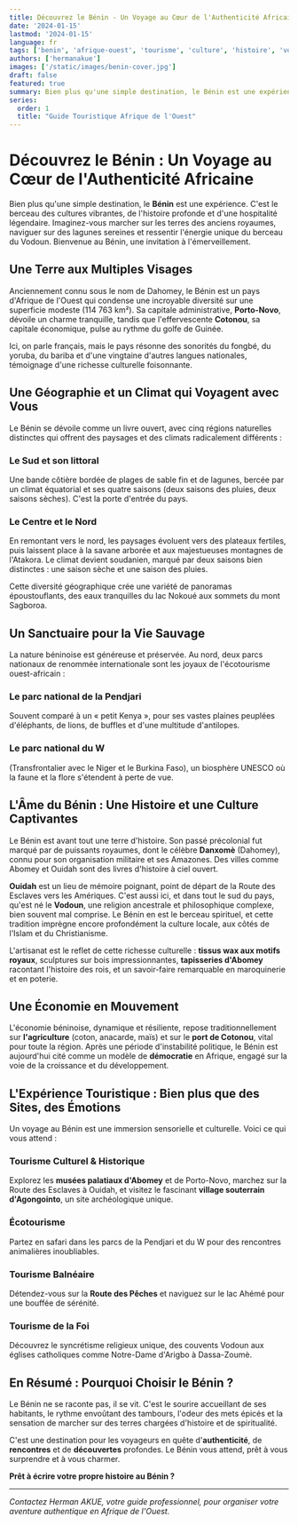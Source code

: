 ```yaml
---
title: Découvrez le Bénin - Un Voyage au Cœur de l'Authenticité Africaine
date: '2024-01-15'
lastmod: '2024-01-15'
language: fr
tags: ['benin', 'afrique-ouest', 'tourisme', 'culture', 'histoire', 'vodoun', 'faune']
authors: ['hermanakue']
images: ['/static/images/benin-cover.jpg']
draft: false
featured: true
summary: Bien plus qu'une simple destination, le Bénin est une expérience. C'est le berceau des cultures vibrantes, de l'histoire profonde et d'une hospitalité légendaire. Bienvenue au Bénin, une invitation à l'émerveillement.
series:
  order: 1
  title: "Guide Touristique Afrique de l'Ouest"
---
```


# Découvrez le Bénin : Un Voyage au Cœur de l'Authenticité Africaine

Bien plus qu'une simple destination, le **Bénin** est une expérience. C'est le berceau des cultures vibrantes, de l'histoire profonde et d'une hospitalité légendaire. Imaginez-vous marcher sur les terres des anciens royaumes, naviguer sur des lagunes sereines et ressentir l'énergie unique du berceau du Vodoun. Bienvenue au Bénin, une invitation à l'émerveillement.

## Une Terre aux Multiples Visages

Anciennement connu sous le nom de Dahomey, le Bénin est un pays d'Afrique de l'Ouest qui condense une incroyable diversité sur une superficie modeste (114 763 km²). Sa capitale administrative, **Porto-Novo**, dévoile un charme tranquille, tandis que l'effervescente **Cotonou**, sa capitale économique, pulse au rythme du golfe de Guinée.

Ici, on parle français, mais le pays résonne des sonorités du fongbé, du yoruba, du bariba et d'une vingtaine d'autres langues nationales, témoignage d'une richesse culturelle foisonnante.

## Une Géographie et un Climat qui Voyagent avec Vous

Le Bénin se dévoile comme un livre ouvert, avec cinq régions naturelles distinctes qui offrent des paysages et des climats radicalement différents :

### Le Sud et son littoral
Une bande côtière bordée de plages de sable fin et de lagunes, bercée par un climat équatorial et ses quatre saisons (deux saisons des pluies, deux saisons sèches). C'est la porte d'entrée du pays.

### Le Centre et le Nord
En remontant vers le nord, les paysages évoluent vers des plateaux fertiles, puis laissent place à la savane arborée et aux majestueuses montagnes de l'Atakora. Le climat devient soudanien, marqué par deux saisons bien distinctes : une saison sèche et une saison des pluies.

Cette diversité géographique crée une variété de panoramas époustouflants, des eaux tranquilles du lac Nokoué aux sommets du mont Sagboroa.

## Un Sanctuaire pour la Vie Sauvage

La nature béninoise est généreuse et préservée. Au nord, deux parcs nationaux de renommée internationale sont les joyaux de l'écotourisme ouest-africain :

### Le parc national de la Pendjari
Souvent comparé à un « petit Kenya », pour ses vastes plaines peuplées d'éléphants, de lions, de buffles et d'une multitude d'antilopes.

### Le parc national du W
(Transfrontalier avec le Niger et le Burkina Faso), un biosphère UNESCO où la faune et la flore s'étendent à perte de vue.

## L'Âme du Bénin : Une Histoire et une Culture Captivantes

Le Bénin est avant tout une terre d'histoire. Son passé précolonial fut marqué par de puissants royaumes, dont le célèbre **Danxomè** (Dahomey), connu pour son organisation militaire et ses Amazones. Des villes comme Abomey et Ouidah sont des livres d'histoire à ciel ouvert.

**Ouidah** est un lieu de mémoire poignant, point de départ de la Route des Esclaves vers les Amériques. C'est aussi ici, et dans tout le sud du pays, qu'est né le **Vodoun**, une religion ancestrale et philosophique complexe, bien souvent mal comprise. Le Bénin en est le berceau spirituel, et cette tradition imprègne encore profondément la culture locale, aux côtés de l'Islam et du Christianisme.

L'artisanat est le reflet de cette richesse culturelle : **tissus wax aux motifs royaux**, sculptures sur bois impressionnantes, **tapisseries d'Abomey** racontant l'histoire des rois, et un savoir-faire remarquable en maroquinerie et en poterie.

## Une Économie en Mouvement

L'économie béninoise, dynamique et résiliente, repose traditionnellement sur **l'agriculture** (coton, anacarde, maïs) et sur le **port de Cotonou**, vital pour toute la région. Après une période d'instabilité politique, le Bénin est aujourd'hui cité comme un modèle de **démocratie** en Afrique, engagé sur la voie de la croissance et du développement.

## L'Expérience Touristique : Bien plus que des Sites, des Émotions

Un voyage au Bénin est une immersion sensorielle et culturelle. Voici ce qui vous attend :

### Tourisme Culturel & Historique
Explorez les **musées palatiaux d'Abomey** et de Porto-Novo, marchez sur la Route des Esclaves à Ouidah, et visitez le fascinant **village souterrain d'Agongointo**, un site archéologique unique.

### Écotourisme
Partez en safari dans les parcs de la Pendjari et du W pour des rencontres animalières inoubliables.

### Tourisme Balnéaire
Détendez-vous sur la **Route des Pêches** et naviguez sur le lac Ahémé pour une bouffée de sérénité.

### Tourisme de la Foi
Découvrez le syncrétisme religieux unique, des couvents Vodoun aux églises catholiques comme Notre-Dame d'Arigbo à Dassa-Zoumè.

## En Résumé : Pourquoi Choisir le Bénin ?

Le Bénin ne se raconte pas, il se vit. C'est le sourire accueillant de ses habitants, le rythme envoûtant des tambours, l'odeur des mets épicés et la sensation de marcher sur des terres chargées d'histoire et de spiritualité.

C'est une destination pour les voyageurs en quête d'**authenticité**, de **rencontres** et de **découvertes** profondes. Le Bénin vous attend, prêt à vous surprendre et à vous charmer.

**Prêt à écrire votre propre histoire au Bénin ?**

---

*Contactez Herman AKUE, votre guide professionnel, pour organiser votre aventure authentique en Afrique de l'Ouest.*
